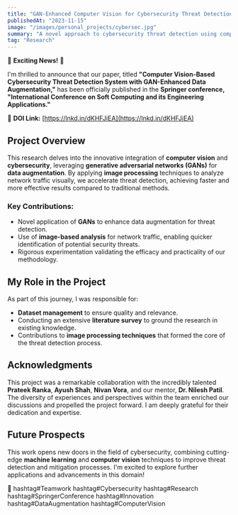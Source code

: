 ```yaml
---
title: "GAN-Enhanced Computer Vision for Cybersecurity Threat Detection"
publishedAt: "2023-11-15"
image: "/images/personal_projects/cybersec.jpg"
summary: "A novel approach to cybersecurity threat detection using computer vision and GAN-enhanced data augmentation for effective mitigation."
tag: "Research"
---
```


🎉 **Exciting News!** 🎉  

I'm thrilled to announce that our paper, titled **"Computer Vision-Based Cybersecurity Threat Detection System with GAN-Enhanced Data Augmentation,"** has been officially published in the **Springer conference, "International Conference on Soft Computing and its Engineering Applications."**  

🔗 **DOI Link:** [https://lnkd.in/dKHFJiEA](https://lnkd.in/dKHFJiEA)  

## Project Overview

This research delves into the innovative integration of **computer vision** and **cybersecurity**, leveraging **generative adversarial networks (GANs)** for **data augmentation**. By applying **image processing** techniques to analyze network traffic visually, we accelerate threat detection, achieving faster and more effective results compared to traditional methods.

### Key Contributions:
- Novel application of **GANs** to enhance data augmentation for threat detection.  
- Use of **image-based analysis** for network traffic, enabling quicker identification of potential security threats.  
- Rigorous experimentation validating the efficacy and practicality of our methodology.  

## My Role in the Project

As part of this journey, I was responsible for:
- **Dataset management** to ensure quality and relevance.  
- Conducting an extensive **literature survey** to ground the research in existing knowledge.  
- Contributions to **image processing techniques** that formed the core of the threat detection process.  

## Acknowledgments

This project was a remarkable collaboration with the incredibly talented **Prateek Ranka**, **Ayush Shah**, **Nivan Vora**, and our mentor, **Dr. Nilesh Patil**. The diversity of experiences and perspectives within the team enriched our discussions and propelled the project forward. I am deeply grateful for their dedication and expertise.  

## Future Prospects

This work opens new doors in the field of cybersecurity, combining cutting-edge **machine learning** and **computer vision** techniques to improve threat detection and mitigation processes. I'm excited to explore further applications and advancements in this domain!  

🚀 hashtag#Teamwork hashtag#Cybersecurity hashtag#Research hashtag#SpringerConference hashtag#Innovation hashtag#DataAugmentation hashtag#ComputerVision  
